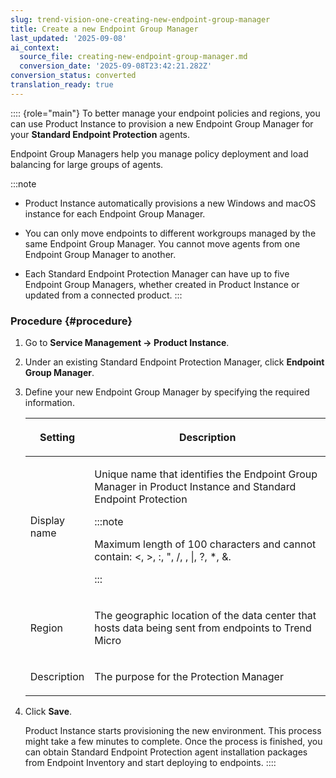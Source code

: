 ```yaml
---
slug: trend-vision-one-creating-new-endpoint-group-manager
title: Create a new Endpoint Group Manager
last_updated: '2025-09-08'
ai_context:
  source_file: creating-new-endpoint-group-manager.md
  conversion_date: '2025-09-08T23:42:21.282Z'
conversion_status: converted
translation_ready: true
---
```


:::: {role="main"}
To better manage your endpoint policies and regions, you can use Product Instance to provision a new Endpoint Group Manager for your **Standard Endpoint Protection** agents.

Endpoint Group Managers help you manage policy deployment and load balancing for large groups of agents.

:::note

- Product Instance automatically provisions a new Windows and macOS instance for each Endpoint Group Manager.

- You can only move endpoints to different workgroups managed by the same Endpoint Group Manager. You cannot move agents from one Endpoint Group Manager to another.

- Each Standard Endpoint Protection Manager can have up to five Endpoint Group Managers, whether created in Product Instance or updated from a connected product.
:::

### Procedure {#procedure}

1.  Go to **Service Management → Product Instance**.

2.  Under an existing Standard Endpoint Protection Manager, click **Endpoint Group Manager**.

3.  Define your new Endpoint Group Manager by specifying the required information.

    <table>
    <colgroup>
    <col style="width: 20%" />
    <col style="width: 80%" />
    </colgroup>
    <thead>
    <tr>
    <th><p>Setting</p></th>
    <th><p>Description</p></th>
    </tr>
    </thead>
    <tbody>
    <tr>
    <td><p>Display name</p></td>
    <td><p>Unique name that identifies the Endpoint Group Manager in Product Instance and Standard Endpoint Protection</p>
    

    :::note
    
    <p>Maximum length of 100 characters and cannot contain: &lt;, &gt;, :, ", /, , |, ?, *, &amp;.</p>
    

    :::

    </td>
    </tr>
    <tr>
    <td><p>Region</p></td>
    <td><p>The geographic location of the data center that hosts data being sent from endpoints to Trend Micro</p></td>
    </tr>
    <tr>
    <td><p>Description</p></td>
    <td><p>The purpose for the Protection Manager</p></td>
    </tr>
    </tbody>
    </table>

4.  Click **Save**.

    Product Instance starts provisioning the new environment. This process might take a few minutes to complete. Once the process is finished, you can obtain Standard Endpoint Protection agent installation packages from Endpoint Inventory and start deploying to endpoints.
::::
